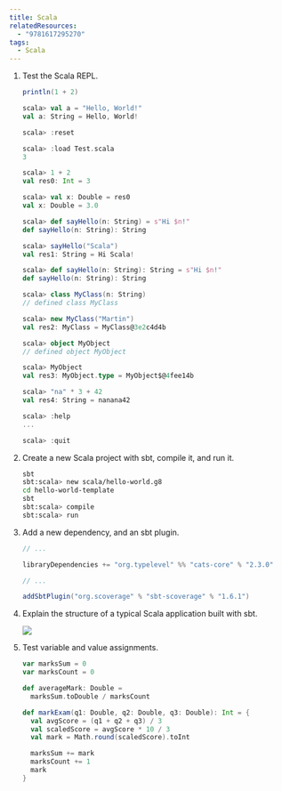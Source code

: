 ```yaml
---
title: Scala
relatedResources:
  - "9781617295270"
tags:
  - Scala
---
```


1. Test the Scala REPL.

   <Solution>

   ```scala fp=Test.scala nu
   println(1 + 2)
   ```

   ```scala
   scala> val a = "Hello, World!"
   val a: String = Hello, World!

   scala> :reset

   scala> :load Test.scala
   3

   scala> 1 + 2
   val res0: Int = 3

   scala> val x: Double = res0
   val x: Double = 3.0

   scala> def sayHello(n: String) = s"Hi $n!"
   def sayHello(n: String): String

   scala> sayHello("Scala")
   val res1: String = Hi Scala!

   scala> def sayHello(n: String): String = s"Hi $n!"
   def sayHello(n: String): String

   scala> class MyClass(n: String)
   // defined class MyClass

   scala> new MyClass("Martin")
   val res2: MyClass = MyClass@3e2c4d4b

   scala> object MyObject
   // defined object MyObject

   scala> MyObject
   val res3: MyObject.type = MyObject$@4fee14b

   scala> "na" * 3 + 42
   val res4: String = nanana42

   scala> :help
   ...

   scala> :quit
   ```

   </Solution>

2. Create a new Scala project with sbt, compile it, and run it.

   <Solution>

   ```sh
   sbt
   sbt:scala> new scala/hello-world.g8
   cd hello-world-template
   sbt
   sbt:scala> compile
   sbt:scala> run
   ```

   </Solution>

3. Add a new dependency, and an sbt plugin.

   <Solution>

   ```scala fp=build.sbt
   // ...

   libraryDependencies += "org.typelevel" %% "cats-core" % "2.3.0"

   // ...
   ```

   ```scala fp=project/plugins.sbt nu
   addSbtPlugin("org.scoverage" % "sbt-scoverage" % "1.6.1")
   ```

   </Solution>

4. Explain the structure of a typical Scala application built with sbt.

   <Solution>

   ![](/images/sbt-project-structure.png)

   </Solution>

5. Test variable and value assignments.

   <Solution>

   ```scala nu
   var marksSum = 0
   var marksCount = 0

   def averageMark: Double =
     marksSum.toDouble / marksCount

   def markExam(q1: Double, q2: Double, q3: Double): Int = {
     val avgScore = (q1 + q2 + q3) / 3
     val scaledScore = avgScore * 10 / 3
     val mark = Math.round(scaledScore).toInt

     marksSum += mark
     marksCount += 1
     mark
   }
   ```

   </Solution>
